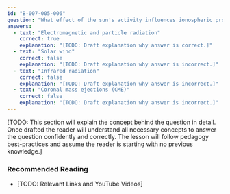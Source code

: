 ```yaml
---
id: "B-007-005-006"
question: "What effect of the sun's activity influences ionospheric propagation on a daily basis?"
answers:
  - text: "Electromagnetic and particle radiation"
    correct: true
    explanation: "[TODO: Draft explanation why answer is correct.]"
  - text: "Solar wind"
    correct: false
    explanation: "[TODO: Draft explanation why answer is incorrect.]"
  - text: "Infrared radiation"
    correct: false
    explanation: "[TODO: Draft explanation why answer is incorrect.]"
  - text: "Coronal mass ejections (CME)"
    correct: false
    explanation: "[TODO: Draft explanation why answer is incorrect.]"
---
```


[TODO: This section will explain the concept behind the question in detail. Once drafted the reader will understand all necessary concepts to answer the question confidently and correctly. The lesson will follow pedagogy best-practices and assume the reader is starting with no previous knowledge.]

### Recommended Reading

- [TODO: Relevant Links and YouTube Videos]

